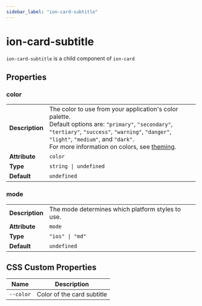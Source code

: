 ```yaml
---
sidebar_label: "ion-card-subtitle"
---
```


# ion-card-subtitle

`ion-card-subtitle` is a child component of `ion-card`

## Properties


### color

| | |
| --- | --- |
| **Description** | The color to use from your application's color palette.<br />Default options are: `"primary"`, `"secondary"`, `"tertiary"`, `"success"`, `"warning"`, `"danger"`, `"light"`, `"medium"`, and `"dark"`.<br />For more information on colors, see [theming](../theming/basics.md). |
| **Attribute** | `color` |
| **Type** | `string \| undefined` |
| **Default** | `undefined` |



### mode

| | |
| --- | --- |
| **Description** | The mode determines which platform styles to use. |
| **Attribute** | `mode` |
| **Type** | `"ios" \| "md"` |
| **Default** | `undefined` |



## CSS Custom Properties

| Name | Description |
| --- | --- |
| `--color` | Color of the card subtitle |

